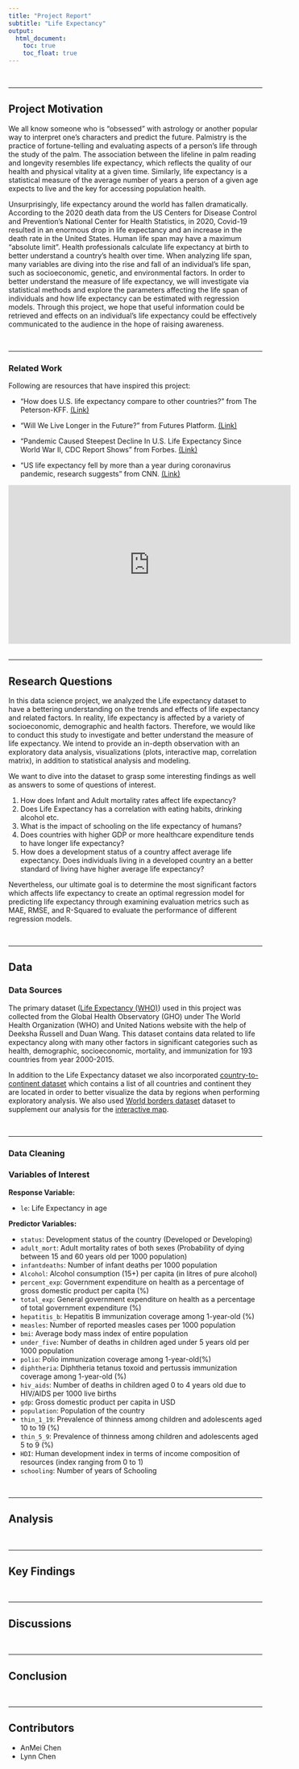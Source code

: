 ```yaml
---
title: "Project Report"
subtitle: "Life Expectancy"
output: 
  html_document:
    toc: true
    toc_float: true
---
```

<style type="text/css">

h1.title {
  font-size: 50px;
  text-align: left;
  font-family: Papyrus;
  font-weight: bold;
  font-variant: small-caps
}
</style>

<br>
<hr>
## Project Motivation

We all know someone who is “obsessed” with astrology or another popular way to interpret one’s characters and predict the future. Palmistry is the practice of fortune-telling and evaluating aspects of a person’s life through the study of the palm. The association between the lifeline in palm reading and longevity resembles life expectancy, which reflects the quality of our health and physical vitality at a given time. Similarly, life expectancy is a statistical measure of the average number of years a person of a given age expects to live and the key for accessing population health. 

Unsurprisingly, life expectancy around the world has fallen dramatically. According to the 2020 death data from the US Centers for Disease Control and Prevention's National Center for Health Statistics, in 2020, Covid-19 resulted in an enormous drop in life expectancy and an increase in the death rate in the United States. Human life span may have a maximum “absolute limit”. Health professionals calculate life expectancy at birth to better understand a country’s health over time. When analyzing life span, many variables are diving into the rise and fall of an individual’s life span, such as socioeconomic, genetic, and environmental factors. In order to better understand the measure of life expectancy, we will investigate via statistical methods and explore the parameters affecting the life span of individuals and how life expectancy can be estimated with regression models. Through this project, we hope that useful information could be retrieved and effects on an individual’s life expectancy could be effectively communicated to the audience in the hope of raising awareness. 

<br>
<hr>

### Related Work 

Following are resources that have inspired this project:

* "How does U.S. life expectancy compare to other countries?" from The Peterson-KFF. [(Link)](https://www.healthsystemtracker.org/chart-collection/u-s-life-expectancy-compare-countries/)

* "Will We Live Longer in the Future?" from Futures Platform. [(Link)](https://www.futuresplatform.com/blog/will-we-live-longer-future)

* "Pandemic Caused Steepest Decline In U.S. Life Expectancy Since World War II, CDC Report Shows" from Forbes. [(Link)](https://www.forbes.com/sites/siladityaray/2021/12/22/pandemic-caused-steepest-decline-in-us-life-expectancy-since-world-war-ii-cdc-report-shows/?sh=6d0a856c4365)

* "US life expectancy fell by more than a year during coronavirus pandemic, research suggests" from CNN. [(Link)](https://www.cnn.com/2021/06/24/health/us-life-expectancy-covid-19-pandemic-study-wellness/index.html)

<div align="center">
<iframe width="560" height="315" src="https://www.youtube.com/embed/_30TjaV4F3g" title="YouTube video player" frameborder="0" allow="accelerometer; autoplay; clipboard-write; encrypted-media; gyroscope; picture-in-picture" allowfullscreen></iframe>
</div>

<br>
<hr>

## Research Questions

In this data science project, we analyzed the Life expectancy dataset to have a bettering understanding on the trends and effects of life expectancy and related factors. In reality, life expectancy is  affected by a variety of socioeconomic, demographic and health factors. Therefore, we would like to conduct this study to investigate and better understand the measure of life expectancy. We intend to provide an in-depth observation with an exploratory data analysis, visualizations (plots, interactive map, correlation matrix), in addition to statistical analysis and modeling. 

We want to dive into the dataset to grasp some interesting findings as well as answers to some of questions of interest. 

1. How does Infant and Adult mortality rates affect life expectancy?
2. Does Life Expectancy has a correlation with eating habits, drinking alcohol etc. 
3. What is the impact of schooling on the life expectancy of humans?
4. Does countries with higher GDP or more healthcare expenditure tends to have longer life expectancy?
5. How does a development status of a country affect average life expectancy. Does individuals living in a developed country an a better standard of living have higher average life expectancy?

Nevertheless, our ultimate goal is to determine the most significant factors which affects life expectancy to create an optimal regression model for predicting life expectancy through examining evaluation metrics such as MAE, RMSE, and R-Squared to evaluate the performance of different regression models.


<br>
<hr>
## Data

### Data Sources


The primary dataset ([Life Expectancy (WHO)](https://www.kaggle.com/kumarajarshi/life-expectancy-who)) used in this project was collected from the Global Health Observatory (GHO) under The World Health Organization (WHO) and United Nations website with the help of Deeksha Russell and Duan Wang. This dataset contains data related to life expectancy along with many other factors in significant categories such as health, demographic, socioeconomic, mortality, and immunization for 193 countries from year 2000-2015. 

In addition to the Life Expectancy dataset we also incorporated [country-to-continent dataset](https://www.kaggle.com/statchaitya/country-to-continent) which contains a list of all countries and continent they are located in order to better visualize the data by regions when performing exploratory analysis. We also used [World borders dataset](http://thematicmapping.org/downloads/world_borders.php) dataset to supplement our analysis for the [interactive map](interactive_map.html).


<br>
<hr>
### Data Cleaning



### Variables of Interest

**Response Variable:**

* `le`: Life Expectancy in age

**Predictor Variables:**

* `status`: Development status of the country (Developed or Developing)
* `adult_mort`: Adult mortality rates of both sexes (Probability of dying between 15 and 60 years old per 1000 population)
* `infantdeaths`: Number of infant deaths per 1000 population
* `Alcohol`: Alcohol consumption (15+) per capita (in litres of pure alcohol)
* `percent_exp`: Government expenditure on health as a percentage of gross domestic product per capita (%)
* `total_exp`: General government expenditure on health as a percentage of total government expenditure (%)
* `hepatitis_b`: Hepatitis B immunization coverage among 1-year-old (%)
* `measles`: Number of reported measles cases per 1000 population
* `bmi`: Average body mass index of entire population
* `under_five`: Number of deaths in children aged under 5 years old per 1000 population
* `polio`: Polio immunization coverage among 1-year-old(%)
* `diphtheria`: Diphtheria tetanus toxoid and pertussis immunization coverage among 1-year-old (%)
* `hiv_aids`: Number of deaths in children aged 0 to 4 years old due to HIV/AIDS per 1000 live births
* `gdp`: Gross domestic product per capita in USD
* `population`: Population of the country
* `thin_1_19`: Prevalence of thinness among children and adolescents aged 10 to 19 (%)
* `thin_5_9`: Prevalence of thinness among children and adolescents aged 5 to 9 (%)
* `HDI`: Human development index in terms of income composition of resources (index ranging from 0 to 1)
* `schooling`: Number of years of Schooling

<br>
<hr>

## Analysis

<br>
<hr>

## Key Findings


<br>
<hr>

## Discussions


<br>
<hr>

## Conclusion


<br>
<hr>

## Contributors
* AnMei Chen 
* Lynn Chen

